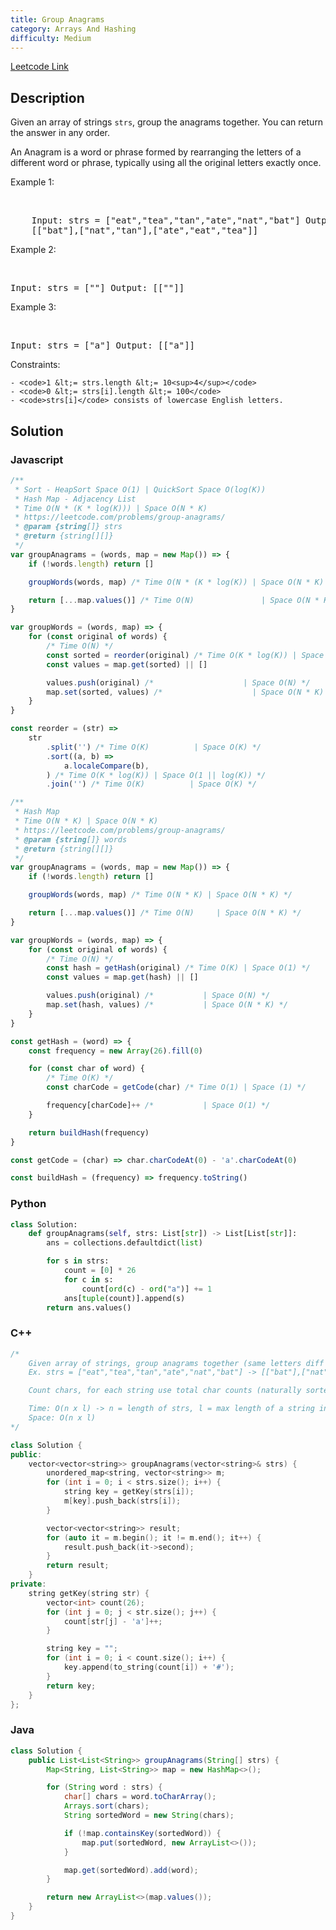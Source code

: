 ```yaml
---
title: Group Anagrams
category: Arrays And Hashing
difficulty: Medium
---
```


<Callout>

[Leetcode Link](https://leetcode.com/problems/group-anagrams)

</Callout>

## Description

Given an array of strings <code>strs</code>, group the anagrams together. You can return the answer in any order.

An Anagram is a word or phrase formed by rearranging the letters of a different word or phrase, typically using all the original letters exactly once.

Example 1:

<br />
<pre className="overflow-x-auto">
	Input: strs = ["eat","tea","tan","ate","nat","bat"] Output:
	[["bat"],["nat","tan"],["ate","eat","tea"]]
</pre>

Example 2:

<br />
<pre className="overflow-x-auto">Input: strs = [""] Output: [[""]]</pre>

Example 3:

<br />
<pre className="overflow-x-auto">Input: strs = ["a"] Output: [["a"]]</pre>
Constraints:

    - <code>1 &lt;= strs.length &lt;= 10<sup>4</sup></code>
    - <code>0 &lt;= strs[i].length &lt;= 100</code>
    - <code>strs[i]</code> consists of lowercase English letters.

## Solution

### Javascript

```javascript
/**
 * Sort - HeapSort Space O(1) | QuickSort Space O(log(K))
 * Hash Map - Adjacency List
 * Time O(N * (K * log(K))) | Space O(N * K)
 * https://leetcode.com/problems/group-anagrams/
 * @param {string[]} strs
 * @return {string[][]}
 */
var groupAnagrams = (words, map = new Map()) => {
	if (!words.length) return []

	groupWords(words, map) /* Time O(N * (K * log(K)) | Space O(N * K) */

	return [...map.values()] /* Time O(N)               | Space O(N * K) */
}

var groupWords = (words, map) => {
	for (const original of words) {
		/* Time O(N) */
		const sorted = reorder(original) /* Time O(K * log(K)) | Space O(K) */
		const values = map.get(sorted) || []

		values.push(original) /*                    | Space O(N) */
		map.set(sorted, values) /*                    | Space O(N * K) */
	}
}

const reorder = (str) =>
	str
		.split('') /* Time O(K)          | Space O(K) */
		.sort((a, b) =>
			a.localeCompare(b),
		) /* Time O(K * log(K)) | Space O(1 || log(K)) */
		.join('') /* Time O(K)          | Space O(K) */

/**
 * Hash Map
 * Time O(N * K) | Space O(N * K)
 * https://leetcode.com/problems/group-anagrams/
 * @param {string[]} words
 * @return {string[][]}
 */
var groupAnagrams = (words, map = new Map()) => {
	if (!words.length) return []

	groupWords(words, map) /* Time O(N * K) | Space O(N * K) */

	return [...map.values()] /* Time O(N)     | Space O(N * K) */
}

var groupWords = (words, map) => {
	for (const original of words) {
		/* Time O(N) */
		const hash = getHash(original) /* Time O(K) | Space O(1) */
		const values = map.get(hash) || []

		values.push(original) /*           | Space O(N) */
		map.set(hash, values) /*           | Space O(N * K) */
	}
}

const getHash = (word) => {
	const frequency = new Array(26).fill(0)

	for (const char of word) {
		/* Time O(K) */
		const charCode = getCode(char) /* Time O(1) | Space (1) */

		frequency[charCode]++ /*           | Space O(1) */
	}

	return buildHash(frequency)
}

const getCode = (char) => char.charCodeAt(0) - 'a'.charCodeAt(0)

const buildHash = (frequency) => frequency.toString()
```

### Python

```python
class Solution:
    def groupAnagrams(self, strs: List[str]) -> List[List[str]]:
        ans = collections.defaultdict(list)

        for s in strs:
            count = [0] * 26
            for c in s:
                count[ord(c) - ord("a")] += 1
            ans[tuple(count)].append(s)
        return ans.values()

```

### C++

```cpp
/*
    Given array of strings, group anagrams together (same letters diff order)
    Ex. strs = ["eat","tea","tan","ate","nat","bat"] -> [["bat"],["nat","tan"],["ate","eat","tea"]]

    Count chars, for each string use total char counts (naturally sorted) as key

    Time: O(n x l) -> n = length of strs, l = max length of a string in strs
    Space: O(n x l)
*/

class Solution {
public:
    vector<vector<string>> groupAnagrams(vector<string>& strs) {
        unordered_map<string, vector<string>> m;
        for (int i = 0; i < strs.size(); i++) {
            string key = getKey(strs[i]);
            m[key].push_back(strs[i]);
        }

        vector<vector<string>> result;
        for (auto it = m.begin(); it != m.end(); it++) {
            result.push_back(it->second);
        }
        return result;
    }
private:
    string getKey(string str) {
        vector<int> count(26);
        for (int j = 0; j < str.size(); j++) {
            count[str[j] - 'a']++;
        }

        string key = "";
        for (int i = 0; i < count.size(); i++) {
            key.append(to_string(count[i]) + '#');
        }
        return key;
    }
};

```

### Java

```java
class Solution {
    public List<List<String>> groupAnagrams(String[] strs) {
        Map<String, List<String>> map = new HashMap<>();

        for (String word : strs) {
            char[] chars = word.toCharArray();
            Arrays.sort(chars);
            String sortedWord = new String(chars);

            if (!map.containsKey(sortedWord)) {
                map.put(sortedWord, new ArrayList<>());
            }

            map.get(sortedWord).add(word);
        }

        return new ArrayList<>(map.values());
    }
}

```
